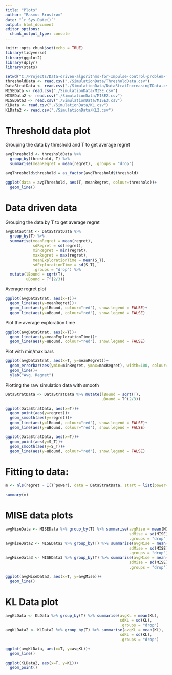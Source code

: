 ```yaml
---
title: "Plots"
author: "Rasmus Brostrøm"
date: "`r Sys.Date()`"
output: html_document
editor_options: 
  chunk_output_type: console
---
```


```r
knitr::opts_chunk$set(echo = TRUE)
library(tidyverse)
library(ggplot2)
library(dplyr)
library(stats)
```

```r
setwd("C:/Projects/Data-driven-algorithms-for-Impulse-control-problem-Thesis")
thresholdData <- read.csv("./SimulationData/ThresholdData.csv")
DataStratData <- read.csv("./SimulationData/DataStratIncreasingTData.csv")
MISEData <- read.csv("./SimulationData/MISE.csv")
MISEData2 <- read.csv("./SimulationData/MISE2.csv")
MISEData3 <- read.csv("./SimulationData/MISE3.csv")
KLData <- read.csv("./SimulationData/KL.csv")
KLData2 <- read.csv("./SimulationData/KL2.csv")
```


# Threshold data plot

Grouping the data by threshold and T to get average regret
```r
avgThreshold <- thresholdData %>%
  group_by(threshold, T) %>%
  summarise(meanRegret = mean(regret), .groups = "drop")

avgThreshold$threshold = as_factor(avgThreshold$threshold)
```

```r
ggplot(data = avgThreshold, aes(T, meanRegret, colour=threshold))+
  geom_line()
```

# Data driven data

Grouping the data by T to get average regret
```r
avgDataStrat <- DataStratData %>% 
  group_by(T) %>% 
  summarise(meanRegret = mean(regret),
            sdRegret = sd(regret),
            minRegret = min(regret),
            maxRegret = max(regret),
            meanExplorationTime = mean(S_T),
            sdExplorationTime = sd(S_T),
            .groups = "drop") %>% 
  mutate(lBound = sqrt(T),
         uBound = T^(2/3))
```

Average regret plot
```r
ggplot(avgDataStrat, aes(x=T))+
  geom_line(aes(y=meanRegret))+
  geom_line(aes(y=lBound, colour="red"), show.legend = FALSE)+
  geom_line(aes(y=uBound, colour="red"), show.legend = FALSE)
```

Plot the average exploration time
```r
ggplot(avgDataStrat, aes(x=T))+
  geom_line(aes(y=meanExplorationTime))+
  geom_line(aes(y=uBound, colour="red"), show.legend = FALSE)
```

Plot with min/max bars
```r
ggplot(avgDataStrat, aes(x=T, y=meanRegret))+
  geom_errorbar(aes(ymin=minRegret, ymax=maxRegret), width=100, colour="red")+
  geom_line()+
  ylab("Avg. Regret")
```


Plotting the raw simulation data with smooth
```r
DataStratData <- DataStratData %>% mutate(lBound = sqrt(T),
                                          uBound = T^(2/3))
```

```r
ggplot(DataStratData, aes(x=T))+
  geom_point(aes(y=regret))+
  geom_smooth(aes(y=regret))+
  geom_line(aes(y=lBound, colour="red"), show.legend = FALSE)+
  geom_line(aes(y=uBound, colour="red"), show.legend = FALSE)
```

```r
ggplot(DataStratData, aes(x=T))+
  geom_point(aes(y=S_T))+
  geom_smooth(aes(y=S_T))+
  geom_line(aes(y=uBound, colour="red"), show.legend = FALSE)
```


# Fitting to data:
```r
m <- nls(regret ~ I(T^power), data = DataStratData, start = list(power=1), trace = T)
```

```r
summary(m)
```


# MISE data plots
```r
avgMiseData <- MISEData %>% group_by(T) %>% summarise(avgMise = mean(MISE),
                                                      sdMise = sd(MISE),
                                                      .groups = "drop")
avgMiseData2 <- MISEData2 %>% group_by(T) %>% summarise(avgMise = mean(MISE),
                                                      sdMise = sd(MISE),
                                                      .groups = "drop")
avgMiseData3 <- MISEData3 %>% group_by(T) %>% summarise(avgMise = mean(MISE),
                                                      sdMise = sd(MISE),
                                                      .groups = "drop")
```


```r
ggplot(avgMiseData3, aes(x=T, y=avgMise))+
  geom_line()
```

# KL Data plot
```r
avgKLData <- KLData %>% group_by(T) %>% summarise(avgKL = mean(KL),
                                                  sdKL = sd(KL),
                                                  .groups = "drop")
avgKLData2 <- KLData2 %>% group_by(T) %>% summarise(avgKL = mean(KL),
                                                  sdKL = sd(KL),
                                                  .groups = "drop")
```

```r
ggplot(avgKLData, aes(x=T, y=avgKL))+
  geom_line()
```

```r
ggplot(KLData2, aes(x=T, y=KL))+
  geom_point()
```


